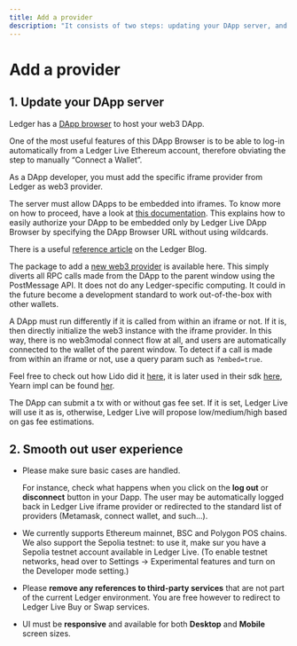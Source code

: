 ```yaml
---
title: Add a provider
description: "It consists of two steps: updating your DApp server, and smooth out the user experience"
---
```


# Add a provider

## 1. Update your DApp server

Ledger has a [DApp browser](https://github.com/LedgerHQ/eth-dapp-browser) to host your web3 DApp.

One of the most useful features of this DApp Browser is to be able to log-in automatically from a Ledger Live Ethereum account, therefore obviating the step to manually “Connect a Wallet”.

As a DApp developer, you must add the specific iframe provider from Ledger as web3 provider.

The server must allow DApps to be embedded into iframes. To know more on how to proceed, have a look at [this documentation](https://developer.mozilla.org/en-US/docs/Web/HTTP/Headers/Content-Security-Policy/frame-ancestors). This explains how to easily authorize your DApp to be embedded only by Ledger Live DApp Browser by specifying the DApp Browser URL without using wildcards.

There is a useful [reference article](https://blog.ledger.com/paraswap-defi/) on the Ledger Blog.

The package to add a [new web3 provider](https://www.npmjs.com/package/@ledgerhq/iframe-provider) is available here. This simply diverts all RPC calls made from the DApp to the parent window using the PostMessage API. It does not do any Ledger-specific computing. It could in the future become a development standard to work out-of-the-box with other wallets.

A DApp must run differently if it is called from within an iframe or not. If it is, then directly initialize the web3 instance with the iframe provider. In this way, there is no web3modal connect flow at all, and users are automatically connected to the wallet of the parent window. To detect if a call is made from within an iframe or not, use a query param such as `?embed=true`.

Feel free to check out how Lido did it [here](https://github.com/lidofinance/ledgerhq-frame-connector), it is later used in their sdk [here](https://github.com/lidofinance/lido-js-sdk/search?q=web3-ledgerhq-frame-connector), Yearn impl can be found [her](https://github.com/yearn/yearn-finance-v3/blob/develop/src/core/frameworks/blocknative/IframeWallet.ts).

The DApp can submit a tx with or without gas fee set. If it is set, Ledger Live will use it as is, otherwise, Ledger Live will propose low/medium/high based on gas fee estimations.


## 2. Smooth out user experience

* Please make sure basic cases are handled.

  For instance, check what happens when you click on the **log out** or **disconnect** button in your Dapp. The user may be automatically logged back in Ledger Live iframe provider or redirected to the standard list of providers (Metamask, connect wallet, and such…).

* We currently supports Ethereum mainnet, BSC and Polygon POS chains. We also support the Sepolia testnet: to use it, make sur you have a Sepolia testnet account available in Ledger Live. (To enable testnet networks, head over to Settings -> Experimental features and turn on the Developer mode setting.)

* Please **remove any references to third-party services** that are not part of the current Ledger environment. You are free however to redirect to Ledger Live Buy or Swap services.

* UI must be **responsive** and available for both **Desktop** and **Mobile** screen sizes.

